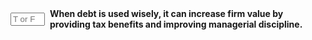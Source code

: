 ::: {.question-block}

<form onsubmit="event.preventDefault(); checkAnswerBox('module9_tf_q67','T')" style="display: flex; align-items: center; gap: 8px;">
  <input type="text" id="module9_tf_q67" name="module9_tf_q67" maxlength="1" placeholder="T or F" style="width: 55px;" data-correct-answer="T" /> 
  <label for="module9_tf_q67"><strong>When debt is used wisely, it can increase firm value by providing tax benefits and improving managerial discipline.</strong></label>
</form>

<div id="feedback-module9_tf_q67" class="feedback" data-status="" style="display:none;">
TRUE. Moderate leverage offers tax advantages and forces managers to act efficiently, both of which enhance firm value.
</div>

:::
